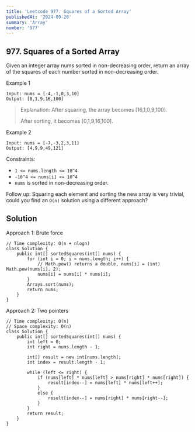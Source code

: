 ```yaml
---
title: 'Leetcode 977. Squares of a Sorted Array'
publishedAt: '2024-09-26'
summary: 'Array'
number: '977'
---
```


## 977. Squares of a Sorted Array

Given an integer array nums sorted in non-decreasing order, return an array of the squares of each number sorted in non-decreasing order.

Example 1
`````
Input: nums = [-4,-1,0,3,10]
Output: [0,1,9,16,100]
`````
> Explanation: After squaring, the array becomes [16,1,0,9,100].
> 
> After sorting, it becomes [0,1,9,16,100].

Example 2
`````
Input: nums = [-7,-3,2,3,11]
Output: [4,9,9,49,121]
`````

Constraints:

- `1 <= nums.length <= 10^4`
- `-10^4 <= nums[i] <= 10^4`
- `nums` is sorted in non-decreasing order.

Follow up: Squaring each element and sorting the new array is very trivial, could you find an `O(n)` solution using a different approach?

## Solution
Approach 1: Brute force
````
// Time complexity: O(n + nlogn)
class Solution {
    public int[] sortedSquares(int[] nums) {
        for (int i = 0; i < nums.length; i++) {
            // Math.pow() returns a double, nums[i] = (int) Math.pow(nums[i], 2); 
            nums[i] = nums[i] * nums[i]; 
        }
        Arrays.sort(nums);
        return nums;
    }
}
````

Approach 2: Two pointers
````
// Time complexity: O(n)
// Space complexity: O(n)
class Solution {
    public int[] sortedSquares(int[] nums) {
        int left = 0;
        int right = nums.length - 1;
        
        int[] result = new int[nums.length];
        int index = result.length - 1;

        while (left <= right) {
            if (nums[left] * nums[left] > nums[right] * nums[right]) {
                result[index--] = nums[left] * nums[left++];
            }
            else {
                result[index--] = nums[right] * nums[right--];
            }
        }
        return result;
    }
}
````